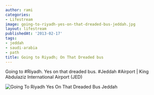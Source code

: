 ```yaml
---
author: rami
categories:
- Lifestream
image: going-to-riyadh-yes-on-that-dreaded-bus-jeddah.jpg
layout: lifestream
publishedAt: '2013-02-17'
tags:
- jeddah
- saudi-arabia
- path
title: Going to Riyadh; On That Dreaded bus
---
```


Going to #Riyadh. Yes on that dreaded bus. #Jeddah #Airport | King Abdulaziz International Airport (JED) 

![Going To Riyadh Yes On That Dreaded Bus Jeddah](/assets/images/content/lifestream/going-to-riyadh-yes-on-that-dreaded-bus-jeddah.jpg )
